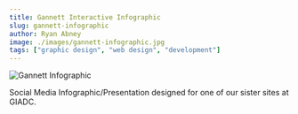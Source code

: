 ```yaml
---
title: Gannett Interactive Infographic
slug: gannett-infographic
author: Ryan Abney
image: ./images/gannett-infographic.jpg
tags: ["graphic design", "web design", "development"]
---
```


![Gannett Infographic](./images/gannett-infographic.jpg)

Social Media Infographic/Presentation designed for one of our sister sites at GIADC.